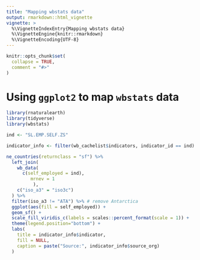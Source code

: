 ```yaml
---
title: "Mapping wbstats data"
output: rmarkdown::html_vignette
vignette: >
  %\VignetteIndexEntry{Mapping wbstats data}
  %\VignetteEngine{knitr::rmarkdown}
  %\VignetteEncoding{UTF-8}
---
```


```r
knitr::opts_chunk$set(
  collapse = TRUE,
  comment = "#>"
)
```


# Using `ggplot2` to map `wbstats` data

```r
library(rnaturalearth)
library(tidyverse)
library(wbstats)

ind <- "SL.EMP.SELF.ZS"

indicator_info <- filter(wb_cachelist$indicators, indicator_id == ind)

ne_countries(returnclass = "sf") %>%
  left_join(
    wb_data(
      c(self_employed = ind), 
         mrnev = 1
          ),
    c("iso_a3" = "iso3c")
  ) %>%
  filter(iso_a3 != "ATA") %>% # remove Antarctica
  ggplot(aes(fill = self_employed)) +
  geom_sf() +
  scale_fill_viridis_c(labels = scales::percent_format(scale = 1)) +
  theme(legend.position="bottom") +
  labs(
    title = indicator_info$indicator,
    fill = NULL,
    caption = paste("Source:", indicator_info$source_org) 
  )
  
```
